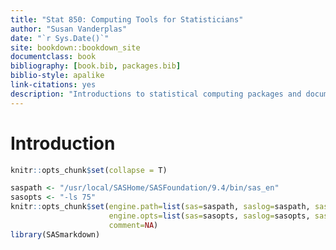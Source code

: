 ```yaml
--- 
title: "Stat 850: Computing Tools for Statisticians"
author: "Susan Vanderplas"
date: "`r Sys.Date()`"
site: bookdown::bookdown_site
documentclass: book
bibliography: [book.bib, packages.bib]
biblio-style: apalike
link-citations: yes
description: "Introductions to statistical computing packages and document preparation software. Topics include: graphical techniques, data management, Monte Carlo simulation, dynamic document preparation, presentation software."
---
```



# Introduction {-}

```r
knitr::opts_chunk$set(collapse = T)

```

```r

saspath <- "/usr/local/SASHome/SASFoundation/9.4/bin/sas_en"
sasopts <- "-ls 75"
knitr::opts_chunk$set(engine.path=list(sas=saspath, saslog=saspath, sashtml=saspath),
                      engine.opts=list(sas=sasopts, saslog=sasopts, sashtml=sasopts), 
                      comment=NA)
library(SASmarkdown)

```
